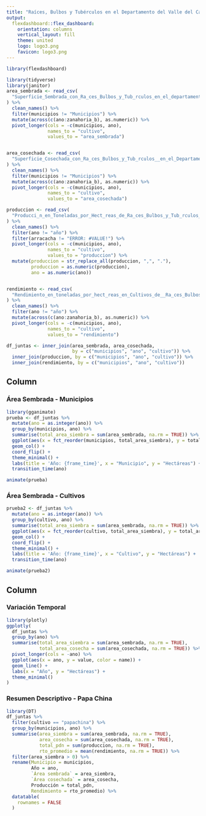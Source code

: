 ```yaml
---
title: "Raíces, Bulbos y Tubérculos en el Departamento del Valle del Cauca"
output: 
  flexdashboard::flex_dashboard:
    orientation: columns
    vertical_layout: fill
    theme: united
    logo: logo3.png
    favicon: logo3.png
---
```


```r
library(flexdashboard)

library(tidyverse)
library(janitor)
area_sembrada <- read_csv(
  "Superficie_Sembrada_con_Ra_ces_Bulbos_y_Tub_rculos_en_el_departamento_del_Valle_del_Cauca.csv"
) %>% 
  clean_names() %>% 
  filter(municipios != "Municipios") %>% 
  mutate(across(c(ano:zanahoria_b), as.numeric)) %>% 
  pivot_longer(cols = -c(municipios, ano),
               names_to = "cultivo",
               values_to = "area_sembrada")


area_cosechada <- read_csv(
  "Superficie_Cosechada_con_Ra_ces_Bulbos_y_Tub_rculos__en_el_Departamento_del_Valle_del_Cauca_del_A_o_2000_al_2018.csv"
) %>% 
  clean_names() %>% 
  filter(municipios != "Municipios") %>% 
  mutate(across(c(ano:zanahoria_b), as.numeric)) %>% 
  pivot_longer(cols = -c(municipios, ano),
               names_to = "cultivo",
               values_to = "area_cosechada")

produccion <- read_csv(
  "Producci_n_en_Toneladas_por_Hect_reas_de_Ra_ces_Bulbos_y_Tub_rculos_en_el_Departamento_del_Valle_del_Cauca.csv"
) %>% 
  clean_names() %>% 
  filter(ano != "año") %>% 
  filter(arracacha != "ERROR: #VALUE!") %>% 
  pivot_longer(cols = -c(municipios, ano),
               names_to = "cultivo",
               values_to = "produccion") %>% 
  mutate(produccion = str_replace_all(produccion, ",", "."),
         produccion = as.numeric(produccion),
         ano = as.numeric(ano))


rendimiento <- read_csv(
  "Rendimiento_en_toneladas_por_hect_reas_en_Cultivos_de__Ra_ces_Bulbos_y_Tub_rculos_en_el_departamento_del_Valle_del_Cauca.csv"
) %>% 
  clean_names() %>% 
  filter(ano != "año") %>% 
  mutate(across(c(ano:zanahoria_b), as.numeric)) %>% 
  pivot_longer(cols = -c(municipios, ano),
               names_to = "cultivo",
               values_to = "rendimiento")

df_juntas <- inner_join(area_sembrada, area_cosechada,
                        by = c("municipios", "ano", "cultivo")) %>% 
  inner_join(produccion, by = c("municipios", "ano", "cultivo")) %>% 
  inner_join(rendimiento, by = c("municipios", "ano", "cultivo"))
```

Column {data-width=400 .tabset}
-----------------------------------------------------------------------

### Área Sembrada - Municipios

```r
library(gganimate)
prueba <- df_juntas %>% 
  mutate(ano = as.integer(ano)) %>% 
  group_by(municipios, ano) %>% 
  summarise(total_area_siembra = sum(area_sembrada, na.rm = TRUE)) %>% 
  ggplot(aes(x = fct_reorder(municipios, total_area_siembra), y = total_area_siembra)) +
  geom_col() +
  coord_flip() +
  theme_minimal() +
  labs(title = 'Año: {frame_time}', x = "Municipio", y = "Hectáreas") +
  transition_time(ano)

animate(prueba)
```

### Área Sembrada - Cultivos

```r
prueba2 <- df_juntas %>% 
  mutate(ano = as.integer(ano)) %>% 
  group_by(cultivo, ano) %>% 
  summarise(total_area_siembra = sum(area_sembrada, na.rm = TRUE)) %>% 
  ggplot(aes(x = fct_reorder(cultivo, total_area_siembra), y = total_area_siembra)) +
  geom_col() +
  coord_flip() +
  theme_minimal() +
  labs(title = 'Año: {frame_time}', x = "Cultivo", y = "Hectáreas") +
  transition_time(ano)

animate(prueba2)
```


Column {data-width=600}
-----------------------------------------------------------------------

### Variación Temporal

```r
library(plotly)
ggplotly(
  df_juntas %>% 
  group_by(ano) %>% 
  summarise(total_area_siembra = sum(area_sembrada, na.rm = TRUE),
            total_area_cosecha = sum(area_cosechada, na.rm = TRUE)) %>% 
  pivot_longer(cols = -ano) %>% 
  ggplot(aes(x = ano, y = value, color = name)) +
  geom_line() +
  labs(x = "Año", y = "Hectáreas") +
  theme_minimal()
)
```

### Resumen Descriptivo - Papa China

```r
library(DT)
df_juntas %>% 
  filter(cultivo == "papachina") %>% 
  group_by(municipios, ano) %>% 
  summarise(area_siembra = sum(area_sembrada, na.rm = TRUE),
            area_cosecha = sum(area_cosechada, na.rm = TRUE),
            total_pdn = sum(produccion, na.rm = TRUE),
            rto_promedio = mean(rendimiento, na.rm = TRUE)) %>% 
  filter(area_siembra > 0) %>% 
  rename(Municipio = municipios,
         Año = ano,
         `Área sembrada` = area_siembra,
         `Área cosechada` = area_cosecha,
         Producción = total_pdn,
         Rendimiento = rto_promedio) %>% 
  datatable(
    rownames = FALSE
  )
```

